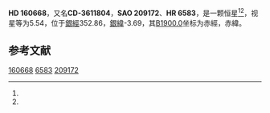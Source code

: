 {{Starbox begin
| name = HD 160668
}}
{{Starbox observe
| epoch = [[J2000.0|J2000.0]]
| constell = {{星座名待查}}<ref name=SIMBAD>{{cite web
 | url=http://simbad.u-strasbg.fr/simbad/sim-id?Ident=HR+6583
 | title=Pulsating variable Star
 | publisher=Centre de Données astronomiques de Strasbourg
 | work=SIMBAD
 | accessdate=2012-07-13
 | archive-date=2016-03-17
 | archive-url=https://web.archive.org/web/20160317203336/http://simbad.u-strasbg.fr/simbad/sim-id?Ident=HR+6583
 | dead-url=no
 }}</ref><ref name=DATA>{{cite web
 | url=http://vizier.u-strasbg.fr/viz-bin/VizieR-5?-out.add=.&-source=5050&-corr=PK=HR&-out.max=9999&HR=6583
 | title=VizieR Detailed Page
 | accessdate=2012-07-13
 | archive-date=2016-03-05
 | archive-url=https://web.archive.org/web/20160305033748/http://vizier.u-strasbg.fr/viz-bin/VizieR-5?-out.add=.&-source=5050&-corr=PK=HR&-out.max=9999&HR=6583
 | dead-url=no
 }}</ref>
| 星官 = 
| ra = {{RA|17|42|51}}<ref name=SIMBAD /><ref name=DATA />
| dec = {{DEC|-36|56|45}}<ref name=SIMBAD /><ref name=DATA />
| appmag_v = 5.54<ref name=SIMBAD /><ref name=DATA />
}}
{{Starbox character
| class = K5III<ref name=SIMBAD /><ref name=DATA />
| b-v = 1.55<ref name=SIMBAD /><ref name=DATA />
| u-b = <ref name=SIMBAD /><ref name=DATA />
| r-i = <ref name=SIMBAD /><ref name=DATA />
| variable = 
}}
{{Starbox astrometry
| radial_v = 
| prop_mo_ra = -4
| parallax = 
| p_error = 
}}
{{Starbox catalog
| names =CD-3611804，[[SAO星表|SAO]] 209172，[[HD星表|HD]] 160668，[[HR星表|HR]] 6583}}
{{Starbox reference |Simbad=HR+6583}}
{{Starbox end}}

'''HD 160668'''，又名'''CD-3611804'''，'''SAO 209172'''、'''HR 6583'''，是一颗恒星<ref name=SIMBAD /><ref name=DATA />，视星等为5.54，位于[[銀道座標系|銀經]]352.86，[[銀道座標系|銀緯]]-3.69，其[[B1900.0|B1900.0]]坐标为赤經{{RA|17|36|3.6}}，赤緯{{DEC|-36|-3.69|42}}。

== 参考文献 ==
{{reflist}}

{{star-stub}}

[[Category:HD和HDE天體|160668]]
[[Category:HR天體|6583]]
[[Category:SAO天體|209172]]